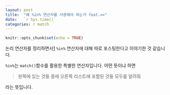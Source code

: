 ```yaml
---
layout: post
title:  "왜 %in% 연산자를 사용해야 하는가 feat.=="
date:   `r Sys.time()`
categories: r match
---
```


```r
knitr::opts_chunk$set(echo = TRUE)
```

논리 연산자를 정리하면서[1][1] `%in%` 연산자에 대해 따로 포스팅한다고 이야기한 것 같습니다.

`%in%`는 `match()`함수를 활용한 특별한 연산자입니다. 어떤 뜻이냐 하면 

> 왼쪽에 있는 것들 중에 오른쪽 리스트에 포함된 것들 모두를 알려줘

라는 뜻입니다. 

[1]: https://mrchypark.github.io/r/operator/%EB%85%BC%EB%A6%AC-%EC%97%B0%EC%82%B0%EC%9E%90-%EC%A0%95%EB%A6%AC.html